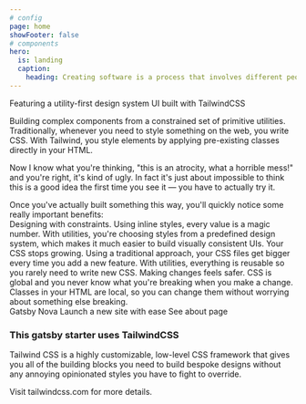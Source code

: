```yaml
---
# config
page: home
showFooter: false
# components
hero:
  is: landing
  caption:
    heading: Creating software is a process that involves different people working together in harmony.
---
```


<Section on="page-home" is="content">
  <Text
    as="h3"
    is="heading"
    className="mt-8 md:mt-10 xl:mt-12 mb-6 md:mb-8 xl:mb-10"
  >
    Featuring a utility-first design system UI built with TailwindCSS
  </Text>
  <Grid cols="lg:grid-cols-2" gap="gap-6 md:gap-8 xl:gap-10">
    <p>
      Building complex components from a constrained set of primitive utilities.
      Traditionally, whenever you need to style something on the web, you write
      CSS. With Tailwind, you style elements by applying pre-existing classes
      directly in your HTML.
    </p>
    <p>
      Now I know what you're thinking, "this is an atrocity, what a horrible
      mess!" and you're right, it's kind of ugly. In fact it's just about
      impossible to think this is a good idea the first time you see it — you
      have to actually try it.
    </p>
  </Grid>
  <Text as="p" is="subtitle" className="mt-8 md:mt-10 xl:mt-12">
    Once you've actually built something this way, you'll quickly notice some
    really important benefits:
  </Text>
</Section>

<Section>
  <Grid
    cols="lg:grid-cols-3"
    gap="gap-4 md:gap-5 xl:gap-6"
    className="mb-12 md:mb-13 xl:mb-14"
  >
    <Card className="border-bg-primary" is="bordered">
      <Text
        as="h4"
        is="subheading"
        className="mb-2 md:mb-3 xl:mb-4 text-bg-primary"
      >
        Designing with constraints.
      </Text>
      <Text as="p" is="meta">
        Using inline styles, every value is a magic number. With utilities,
        you're choosing styles from a predefined design system, which makes it
        much easier to build visually consistent UIs.
      </Text>
    </Card>
    <Card className="border-bg-primary" is="bordered">
      <Text
        as="h4"
        is="subheading"
        className="mb-2 md:mb-3 xl:mb-4 text-bg-primary"
      >
        Your CSS stops growing.
      </Text>
      <Text as="p" is="meta">
        Using a traditional approach, your CSS files get bigger every time you
        add a new feature. With utilities, everything is reusable so you rarely
        need to write new CSS.
      </Text>
    </Card>
    <Card className="border-bg-primary" is="bordered">
      <Text
        as="h4"
        is="subheading"
        className="mb-2 md:mb-3 xl:mb-4 text-bg-primary"
      >
        Making changes feels safer.
      </Text>
      <Text as="p" is="meta">
        CSS is global and you never know what you're breaking when you make a
        change. Classes in your HTML are local, so you can change them without
        worrying about something else breaking.
      </Text>
    </Card>
  </Grid>
</Section>

<Section is="feature" className="bg-primary text-primary">
  <Text as="h2" is="hero">
    Gatsby Nova
  </Text>
  <Text as="h4" is="title">
    Launch a new site with ease
  </Text>
  <Link
    to="/about"
    is="button"
    buttonProps={{ is: "outline", color: "inherit", size: "lg" }}
    className="inline-flex border-bg-secondary text-bg-secondary hover:bg-secondary hover:border-bg-secondary hover:text-secondary my-4 md:my-5 xl:my-6"
  >
    See about page
  </Link>
</Section>

<Section
  as="footer"
  is="heel"
  on="page-home"
  className="bg-gray-100 dark:bg-gray-600 dark:text-gray-75"
>
  <h3 className="leading-tight mt-12 md:mt-13 xl:mt-14 mb-4 md:mb-5 xl:mb-6">
    This gatsby starter uses TailwindCSS
  </h3>
  <p className="mb-4">
    Tailwind CSS is a highly customizable, low-level CSS framework that gives
    you all of the building blocks you need to build bespoke designs without any
    annoying opinionated styles you have to fight to override.
  </p>
  <p>
    Visit <Link to="https://tailwindcss.com/">tailwindcss.com</Link> for more
    details.
  </p>
</Section>
